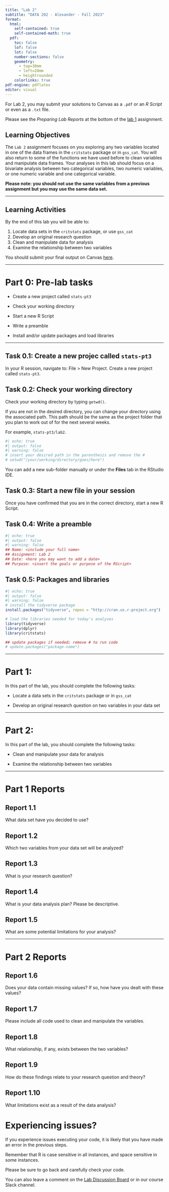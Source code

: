 ```yaml
---
title: "Lab 2"
subtitle: "DATA 202 - Alexander - Fall 2023"
format: 
  html:
    self-contained: true
    self-contained-math: true
  pdf: 
    toc: false
    lof: false
    lot: false
    number-sections: false
    geometry:
      - top=30mm
      - left=20mm
      - heightrounded
    colorlinks: true
pdf-engine: pdflatex
editor: visual
---
```


For Lab 2, you may submit your solutions to Canvas as a `.pdf` or an *R Script* or even as a `.txt` file.

Please see the *Preparing Lab Reports* at the bottom of the [lab 1](labs/lab1.qmd) assignment.

## Learning Objectives

The `Lab 2` assignment focuses on you exploring any two variables located in one of the data frames in the `critstats` package or in `gss_cat`. You will also return to some of the functions we have used before to clean variables and manipulate data frames. Your analyses in this lab should focus on a bivariate analysis between two categorical variables, two numeric variables, or one numeric variable and one categorical variable.

**Please note: you should not use the same variables from a previous assignment but you may use the same data set.**

------------------------------------------------------------------------

## Learning Activities

By the end of this lab you will be able to:

1.  Locate data sets in the `critstats` package, or use `gss_cat`
2.  Develop an original research question
3.  Clean and manipulate data for analysis
4.  Examine the relationship between two variables

You should submit your final output on Canvas [here](https://canvas.howard.edu/courses/40683).

------------------------------------------------------------------------

# Part 0: Pre-lab tasks

-   Create a new project called `stats-pt3`

-   Check your working directory

-   Start a new R Script

-   Write a preamble

-   Install and/or update packages and load libraries

------------------------------------------------------------------------

## Task 0.1: Create a new projec called `stats-pt3`

In your R session, navigate to: File \> New Project. Create a new project called `stats-pt3`.

## Task 0.2: Check your working directory

Check your working directory by typing `getwd()`.

If you are not in the desired directory, you can change your directory using the associated path. This path should be the same as the project folder that you plan to work out of for the next several weeks.

For example, `stats-pt3/lab2`.

```r
#| echo: true
#| output: false
#| warning: false
# insert your desired path in the parenthesis and remove the #
# setwd("/your/working/directory/goes/here") 
```

You can add a new sub-folder manually or under the **Files** tab in the RStudio IDE.

## Task 0.3: Start a new file in your session

Once you have confirmed that you are in the correct directory, start a new R Script.

## Task 0.4: Write a preamble

```r
#| echo: true
#| output: false
#| warning: false
## Name: <include your full name>
## Assignment: Lab 2
## Date: <here you may want to add a date>
## Purpose: <insert the goals or purpose of the RScript>
```

## Task 0.5: Packages and libraries

```r
#| echo: true
#| output: false
#| warning: false
# install the tidyverse package
install.packages("tidyverse", repos = "http://cran.us.r-project.org")

# load the libraries needed for today's analyses
library(tidyverse)
library(dplyr)
library(critstats)

## update packages if needed; remove # to run code
# update.packages("package-name")
```

------------------------------------------------------------------------

# Part 1:

In this part of the lab, you should complete the following tasks:

-   Locate a data sets in the `critstats` package or in `gss_cat`

-   Develop an original research question on two variables in your data set

------------------------------------------------------------------------

# Part 2:

In this part of the lab, you should complete the following tasks:

-   Clean and manipulate your data for analysis

-   Examine the relationship between two variables

------------------------------------------------------------------------

# Part 1 Reports

## Report 1.1

What data set have you decided to use?

## Report 1.2

Which two variables from your data set will be analyzed?

## Report 1.3

What is your research question?

## Report 1.4

What is your data analysis plan? Please be descriptive.

## Report 1.5

What are some potential limitations for your analysis?

------------------------------------------------------------------------

# Part 2 Reports

## Report 1.6

Does your data contain missing values? If so, how have you dealt with these values?

## Report 1.7

Please include all code used to clean and manipulate the variables.

## Report 1.8

What relationship, if any, exists between the two variables?

## Report 1.9

How do these findings relate to your research question and theory?

## Report 1.10

What limitations exist as a result of the data analysis?

# Experiencing issues?

If you experience issues executing your code, it is likely that you have made an error in the previous steps.

Remember that R is case sensitive in all instances, and space sensitive in some instances.

Please be sure to go back and carefully check your code.

You can also leave a comment on the [Lab Discussion Board](https://canvas.howard.edu/courses/40683/discussion_topics/368088) or in our course Slack channel.
